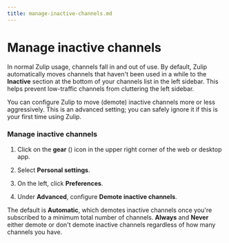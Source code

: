 ```yaml
---
title: manage-inactive-channels.md
---
```


# Manage inactive channels

In normal Zulip usage, channels fall in and out of use. By default, Zulip
automatically moves channels that haven't been used in a while to the
**Inactive** section at the bottom of your channels list in the left sidebar.
This helps prevent low-traffic channels from cluttering the left sidebar.

You can configure Zulip to move (demote) inactive channels more or less
aggressively. This is an advanced setting; you can safely ignore it if this
is your first time using Zulip.

### Manage inactive channels

<Tabs>
<TabItem label="instructions-for-all-platforms">

1. Click on the **gear** (<i class="zulip-icon zulip-icon-gear"></i>) icon in the upper
   right corner of the web or desktop app.

1. Select **Personal settings**.

1. On the left, click **Preferences**.



2. Under **Advanced**, configure **Demote inactive channels**.

</TabItem>
</Tabs>

The default is **Automatic**, which demotes inactive channels once you're
subscribed to a minimum total number of channels. **Always** and **Never**
either demote or don't demote inactive channels regardless of how many
channels you have.


